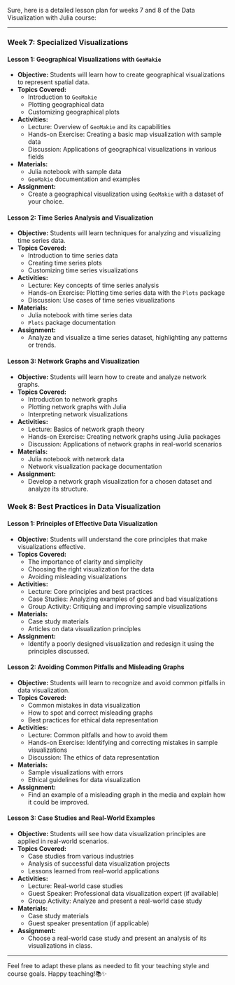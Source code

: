 Sure, here is a detailed lesson plan for weeks 7 and 8 of the Data Visualization with Julia course:

---

### **Week 7: Specialized Visualizations**

#### **Lesson 1: Geographical Visualizations with `GeoMakie`**
- **Objective:** Students will learn how to create geographical visualizations to represent spatial data.
- **Topics Covered:**
  - Introduction to `GeoMakie`
  - Plotting geographical data
  - Customizing geographical plots
- **Activities:**
  - Lecture: Overview of `GeoMakie` and its capabilities
  - Hands-on Exercise: Creating a basic map visualization with sample data
  - Discussion: Applications of geographical visualizations in various fields
- **Materials:**
  - Julia notebook with sample data
  - `GeoMakie` documentation and examples
- **Assignment:**
  - Create a geographical visualization using `GeoMakie` with a dataset of your choice.

#### **Lesson 2: Time Series Analysis and Visualization**
- **Objective:** Students will learn techniques for analyzing and visualizing time series data.
- **Topics Covered:**
  - Introduction to time series data
  - Creating time series plots
  - Customizing time series visualizations
- **Activities:**
  - Lecture: Key concepts of time series analysis
  - Hands-on Exercise: Plotting time series data with the `Plots` package
  - Discussion: Use cases of time series visualizations
- **Materials:**
  - Julia notebook with time series data
  - `Plots` package documentation
- **Assignment:**
  - Analyze and visualize a time series dataset, highlighting any patterns or trends.

#### **Lesson 3: Network Graphs and Visualization**
- **Objective:** Students will learn how to create and analyze network graphs.
- **Topics Covered:**
  - Introduction to network graphs
  - Plotting network graphs with Julia
  - Interpreting network visualizations
- **Activities:**
  - Lecture: Basics of network graph theory
  - Hands-on Exercise: Creating network graphs using Julia packages
  - Discussion: Applications of network graphs in real-world scenarios
- **Materials:**
  - Julia notebook with network data
  - Network visualization package documentation
- **Assignment:**
  - Develop a network graph visualization for a chosen dataset and analyze its structure.

### **Week 8: Best Practices in Data Visualization**

#### **Lesson 1: Principles of Effective Data Visualization**
- **Objective:** Students will understand the core principles that make visualizations effective.
- **Topics Covered:**
  - The importance of clarity and simplicity
  - Choosing the right visualization for the data
  - Avoiding misleading visualizations
- **Activities:**
  - Lecture: Core principles and best practices
  - Case Studies: Analyzing examples of good and bad visualizations
  - Group Activity: Critiquing and improving sample visualizations
- **Materials:**
  - Case study materials
  - Articles on data visualization principles
- **Assignment:**
  - Identify a poorly designed visualization and redesign it using the principles discussed.

#### **Lesson 2: Avoiding Common Pitfalls and Misleading Graphs**
- **Objective:** Students will learn to recognize and avoid common pitfalls in data visualization.
- **Topics Covered:**
  - Common mistakes in data visualization
  - How to spot and correct misleading graphs
  - Best practices for ethical data representation
- **Activities:**
  - Lecture: Common pitfalls and how to avoid them
  - Hands-on Exercise: Identifying and correcting mistakes in sample visualizations
  - Discussion: The ethics of data representation
- **Materials:**
  - Sample visualizations with errors
  - Ethical guidelines for data visualization
- **Assignment:**
  - Find an example of a misleading graph in the media and explain how it could be improved.

#### **Lesson 3: Case Studies and Real-World Examples**
- **Objective:** Students will see how data visualization principles are applied in real-world scenarios.
- **Topics Covered:**
  - Case studies from various industries
  - Analysis of successful data visualization projects
  - Lessons learned from real-world applications
- **Activities:**
  - Lecture: Real-world case studies
  - Guest Speaker: Professional data visualization expert (if available)
  - Group Activity: Analyze and present a real-world case study
- **Materials:**
  - Case study materials
  - Guest speaker presentation (if applicable)
- **Assignment:**
  - Choose a real-world case study and present an analysis of its visualizations in class.

---

Feel free to adapt these plans as needed to fit your teaching style and course goals. Happy teaching!📚✨
